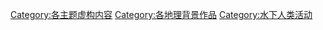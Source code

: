 [[Category:各主题虚构内容|Category:各主题虚构内容]]
[[Category:各地理背景作品|Category:各地理背景作品]]
[[Category:水下人类活动|Category:水下人类活动]]